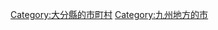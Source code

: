 {{DEFAULTSORT:Taketa-shi}}
[[Category:大分縣的市町村|Category:大分縣的市町村]]
[[Category:九州地方的市|Category:九州地方的市]]